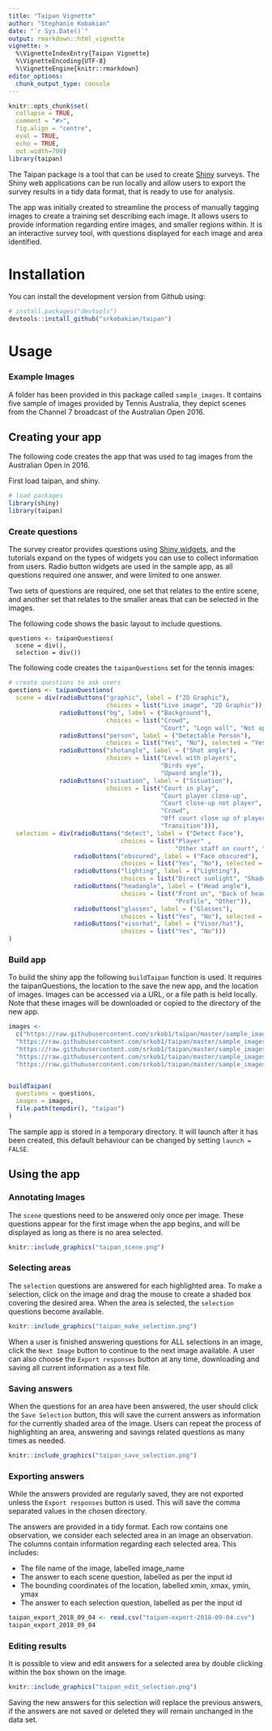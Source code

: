 ---
title: "Taipan Vignette"
author: "Stephanie Kobakian"
date: "`r Sys.Date()`"
output: rmarkdown::html_vignette
vignette: >
  %\VignetteIndexEntry{Taipan Vignette}
  %\VignetteEncoding{UTF-8}
  %\VignetteEngine{knitr::rmarkdown}
editor_options: 
  chunk_output_type: console
---

```{r setup, include = FALSE}
knitr::opts_chunk$set(
  collapse = TRUE,
  comment = "#>",
  fig.align = "centre",
  eval = TRUE,
  echo = TRUE,
  out.width=700)
library(taipan)
```

The Taipan package is a tool that can be used to create [Shiny](https://shiny.rstudio.com/) surveys.
The Shiny web applications can be run locally and allow users to export the survey results in a tidy data format, that is ready to use for analysis.

The app was initially created to streamline the process of manually tagging images to create a training set describing each image.
It allows users to provide information regarding entire images, and smaller regions within.
It is an interactive survey tool, with questions displayed for each image and area identified.


# Installation

You can install the development version from Github using:

```{r, eval = FALSE}
# install.packages("devtools")
devtools::install_github("srkobakian/taipan")
```

# Usage


### Example Images
 A folder has been provided in this package called `sample_images`. It contains five sample of images provided by Tennis Australia, they depict scenes from the Channel 7 broadcast of the Australian Open 2016. 

## Creating your app

 The following code creates the app that was used to tag images from the Australian Open in 2016.
 
 First load taipan, and shiny.
 
```{r packages}
# load packages
library(shiny)
library(taipan)
```

### Create questions

The survey creator provides questions using [Shiny widgets](https://shiny.rstudio.com/tutorial/written-tutorial/lesson3/), and the tutorials expand on the types of widgets you can use to collect information from users. Radio button widgets are used in the sample app, as all questions required one answer, and were limited to one answer.

Two sets of questions are required, one set that relates to the entire scene, and another set that relates to the smaller areas that can be selected in the images.

The following code shows the basic layout to include questions.

```
questions <- taipanQuestions(
  scene = div(),
  selection = div())
```

The following code creates the `taipanQuestions` set for the tennis images:

```{r questions}
# create questions to ask users
questions <- taipanQuestions(
  scene = div(radioButtons("graphic", label = ("2D Graphic"),
                           choices = list("Live image", "2D Graphic")),
              radioButtons("bg", label = ("Background"),
                           choices = list("Crowd",
                                          "Court", "Logo wall", "Not applicable")),
              radioButtons("person", label = ("Detectable Person"),
                           choices = list("Yes", "No"), selected = "Yes"),
              radioButtons("shotangle", label = ("Shot angle"),
                           choices = list("Level with players",
                                          "Birds eye",
                                          "Upward angle")),
              radioButtons("situation", label = ("Situation"),
                           choices = list("Court in play",
                                          "Court player close-up",
                                          "Court close-up not player",
                                          "Crowd",
                                          "Off court close up of player",
                                          "Transition"))),
  selection = div(radioButtons("detect", label = ("Detect Face"),
                               choices = list("Player" ,
                                              "Other staff on court", "Fan", "None")),
                  radioButtons("obscured", label = ("Face obscured"),
                               choices = list("Yes", "No"), selected = "No"),
                  radioButtons("lighting", label = ("Lighting"),
                               choices = list("Direct sunlight", "Shaded", "Partially shaded")),
                  radioButtons("headangle", label = ("Head angle"),
                               choices = list("Front on", "Back of head",
                                              "Profile", "Other")),
                  radioButtons("glasses", label = ("Glasses"),
                               choices = list("Yes", "No"), selected = "No"),
                  radioButtons("visorhat", label = ("Visor/hat"),
                               choices = list("Yes", "No")))
)

```


### Build app

To build the shiny app the following `buildTaipan` function is used.
It requires the taipanQuestions, the location to the save the new app, and the location of images. Images can be accessed via a URL, or a file path is held locally. Note that these images will be downloaded or copied to the directory of the new app.

```{r build, eval = FALSE}
images <-
  c("https://raw.githubusercontent.com/srkob1/taipan/master/sample_images/blue_player.png",
  "https://raw.githubusercontent.com/srkob1/taipan/master/sample_images/pink_player.png",
  "https://raw.githubusercontent.com/srkob1/taipan/master/sample_images/red_player.png",
  "https://raw.githubusercontent.com/srkob1/taipan/master/sample_images/yellow_player.png",
  "https://raw.githubusercontent.com/srkob1/taipan/master/sample_images/disgruntled_player.png")


buildTaipan(
  questions = questions,
  images = images,
  file.path(tempdir(), "taipan")
)
```

The sample app is stored in a temporary directory.
It will launch after it has been created, this default behaviour can be changed by setting `launch = FALSE`.

## Using the app

### Annotating Images
The `scene` questions need to be answered only once per image.
These questions appear for the first image when the app begins, and will be displayed as long as there is no area selected.

```{r echo=FALSE, dpi=150, fig.cap="Taipan application scene questions."}
knitr::include_graphics("taipan_scene.png")
```

### Selecting areas

The `selection` questions are answered for each highlighted area. To make a selection, click on the image and drag the mouse to create a shaded box covering the desired area.
When the area is selected, the `selection` questions become available. 


```{r echo=FALSE, dpi=150, fig.cap="Taipan application selection questions appear when selecting an area."}
knitr::include_graphics("taipan_make_selection.png")
```

When a user is finished answering questions for ALL selections in an image, click the `Next Image` button to continue to the next image available. A user can also choose the `Export responses` button at any time, downloading and saving all current information as a text file.

### Saving answers

When the questions for an area have been answered, the user should click the `Save Selection` button, this will save the current answers as information for the currently shaded area of the image.
Users can repeat the process of highlighting an area, answering and savings related questions as many times as needed.


```{r echo=FALSE, dpi=150, fig.cap="Taipan application selection questions can be answered for multiple selections."}
knitr::include_graphics("taipan_save_selection.png")
```


### Exporting answers

While the answers provided are regularly saved, they are not exported unless the `Export responses` button is used. This will save the comma separated values in the chosen directory. 

The answers are provided in a tidy format.
Each row contains one observation, we consider each selected area in an image an observation.
The columns contain information regarding each selected area. This includes:

- The file name of the image, labelled image_name
- The answer to each scene question, labelled as per the input id
- The bounding coordinates of the location, labelled xmin, xmax, ymin, ymax
- The answer to each selection question, labelled as per the input id

```{r preview_data, echo = TRUE}
taipan_export_2018_09_04 <- read.csv("taipan-export-2018-09-04.csv")
taipan_export_2018_09_04
```


### Editing results

It is possible to view and edit answers for a selected area by double clicking within the box shown on the image. 


```{r echo=FALSE, dpi=150, fig.cap="Taipan application selection answers can be viewed and edited by double clicking within an area."}
knitr::include_graphics("taipan_edit_selection.png")
```

Saving the new answers for this selection will replace the previous answers, if the answers are not saved or deleted they will remain unchanged in the data set.

